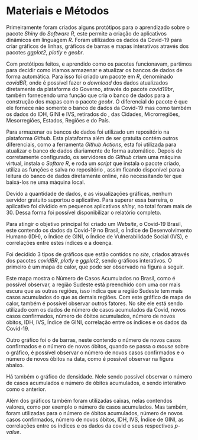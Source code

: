 # Materiais e Métodos {#MateriaisMetodos}

Primeiramente foram criados alguns protótipos para o aprendizado sobre
o pacote *Shiny* do *Software R*, este permite a criação de aplicativos
dinâmicos em linguagem *R*. Foram utilizados os dados da Covid-19 para criar 
gráficos de linhas, gráficos de barras e mapas interativos através dos pacotes 
*ggplot2*, *plotly* e *geobr*. 

Com protótipos feitos, e aprendido como os pacotes funcionavam, partimos para
decidir como iriamos armazenar e atualizar os bancos de dados de forma 
automática. Para isso foi criado um pacote em *R*, denominado *covidBR*,
onde é possível fazer o  *download* dos dados atualizados diretamente da 
plataforma do Governo, através do pacote *covid19br*, também fornecendo uma 
função que cria o banco de dados para a construção dos mapas com o pacote 
*geobr*. O diferencial do pacote é que ele fornece não somente o banco de dados
da Covid-19 mas como também os dados do IDH, GINI e IVS, retirados do 
\cite{atlas}, das Cidades, Microrregiões, Mesorregiões, Estados, Regiões e do
País.

Para armazenar os bancos de dados foi utilizado um repositório na plataforma
*Github*. Esta plataforma além de ser gratuita contém outros diferenciais, como
a ferramenta *Github Actions*, esta foi utilizada para atualizar o banco de 
dados diariamente de forma automático. Depois de corretamente configurado, os
servidores do *Github* criam uma máquina virtual, instala o *Softare R*, e roda
um *script* que instala o pacote criado, utiliza as funções e salva no 
repositório \url{https://github.com/GuilhermeFCO/dataBaseCovid19}, assim ficando
disponível para a leitura do banco de dados diretamente online, não necessitando
ter que baixá-los ne uma máquina local.

Devido a quantidade de dados, e as visualizações gráficas, nenhum servidor
gratuito suportou o aplicativo. Para superar essa barreira, o aplicativo
foi dividido em pequenos aplicativos *shiny*, no total foram mais de 30. Dessa
forma foi possível disponibilizar o relatório completo.

Para atingir o objetivo principal foi criado um *Website*, o Covid-19 Brasil, 
este contendo os dados da Covid-19 no Brasil, o Índice de Desenvolvimento Humano
(IDH), o Índice  de GINI, o Índice de Vulnerabilidade Social (IVS), e 
correlações entre estes índices e a doença.

Foi decidido 3 tipos de gráficos que estão contidos no *site*, criados através 
dos pacotes *covidBR*, *plotly* e *ggplot2*, sendo gráficos interativos. O 
primeiro é um mapa de calor, que pode ser observado na figura a seguir.

\begin{figure}[H]
    \centering
    \caption{Mapa de calor do Número de Casos Acumulados no Brasil}
    \includegraphics[width=10cm]{img/mapa.png} \\
    {\footnotesize \textbf{Fonte: }Autor}
    \label{fig:mapa}
\end{figure}

Este mapa mostra o Número de Casos Acumulados no Brasil, como é possível 
observar, a região Sudeste está preenchido com uma cor mais escura que as outras
regiões, isso indica que a região Sudeste tem mais casos acumulados do que as 
demais regiões. Com este gráfico de mapa de calor, também é possível observar
outros fatores. No site ele está sendo utilizado com os dados de número de casos
acumulados da Covid, novos casos confirmados, número de óbitos acumulados, 
número  de novos óbitos, IDH, IVS, Índice de GINI, correlação entre os índices e 
os dados da Covid-19.

Outro gráfico foi o de barras, neste contendo o número de novos casos 
confirmados e o número de novos óbitos, quando se passa o *mouse* sobre o 
gráfico, é possível observar o número de novos casos confirmados e o número de
novos óbitos na data, como é possível observar na figura abaixo.

\begin{figure}[H]
    \centering
    \caption{Gráfico de Barras do Número de Novos Casos Confirmados e Novos Óbitos no Brasil}
    \includegraphics[width=10cm]{img/barra.png} \\
    {\footnotesize \textbf{Fonte: }Autor}
    \label{fig:barra}
\end{figure}

Há também o gráfico de densidade. Nele sendo possível observar o número de casos
acumulados e número de óbitos acumulados, e sendo interativo como o anterior.

\begin{figure}[H]
    \centering
    \caption{Gráfico Densidade do Número de Casos Acumulados e Casos Acumulados de Óbitos no Brasil}
    \includegraphics[width=10cm]{img/densidade.png} \\
    {\footnotesize \textbf{Fonte: }Autor}
    \label{fig:densidade}
\end{figure}

Além dos gráficos também foram utilizadas caixas, nelas contendos valores, como
por exemplo o número de casos acumulados. Mas também, foram utilizadas para o
número de óbitos acumulados, número de novos casos confirmados, número de novos
óbitos, IDH, IVS, Índice de GINI, as correlações entre os índices e os dados da
covid e seus respectivos *p-value*.

\begin{figure}[H]
    \centering
    \caption{Caixa Mostrando o Número de Casos Acumulados no Brasil}
    \includegraphics[width=10cm]{img/caixa.png} \\
    {\footnotesize \textbf{Fonte: }Autor}
    \label{fig:caixa}
\end{figure}